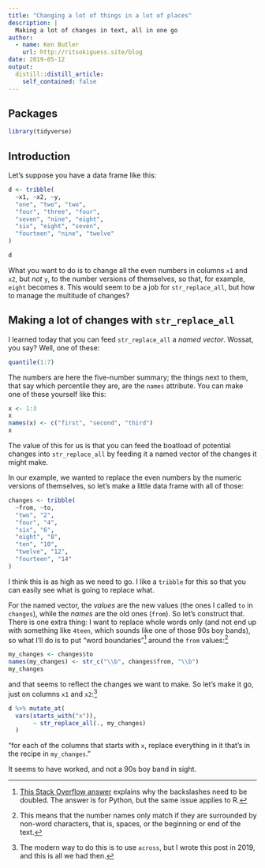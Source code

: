 ```yaml
---
title: "Changing a lot of things in a lot of places"
description: |
  Making a lot of changes in text, all in one go
author:
  - name: Ken Butler
    url: http://ritsokiguess.site/blog
date: 2019-05-12
output:
  distill::distill_article:
    self_contained: false
---
```



## Packages

```r
library(tidyverse)
```


## Introduction

Let's suppose you have a data frame like this:

```r
d <- tribble(
  ~x1, ~x2, ~y,
  "one", "two", "two",
  "four", "three", "four",
  "seven", "nine", "eight",
  "six", "eight", "seven",
  "fourteen", "nine", "twelve"
)
```

```r
d
```

What you want to do is to change all the even numbers in columns `x1` and `x2`, but *not* `y`, to the number versions of themselves, so that, for example, `eight` becomes `8`.
This would seem to be a job for `str_replace_all`, but how to manage the multitude of changes?

## Making a lot of changes with `str_replace_all`

I learned today that you can feed `str_replace_all` a *named vector*. Wossat, you say? Well, one of these:

```r
quantile(1:7)
```

The numbers are here the five-number summary; the things next to them, that say which percentile they are, are the `names` attribute. You can make one of these yourself like this:

```r
x <- 1:3
x
names(x) <- c("first", "second", "third")
x
```

The value of this for us is that you can feed the boatload of potential changes into `str_replace_all` by feeding it a named vector of the changes it might make.

In our example, we wanted to replace the even numbers by the numeric versions of themselves, so let's make a little data frame with all of those:

```r
changes <- tribble(
  ~from, ~to,
  "two", "2",
  "four", "4",
  "six", "6",
  "eight", "8",
  "ten", "10",
  "twelve", "12",
  "fourteen", "14"
)
```

I think this is as high as we need to go. I like a `tribble` for this so that you can easily see what is going to replace what.

For the named vector, the *values* are the new values (the ones I called `to` in `changes`), while the *names* are the old ones (`from`). So let's construct that. There is one extra thing: I want to replace whole words only (and not end up with something like `4teen`, which sounds like one of those 90s boy bands), so what I'll do is to put "word boundaries"^[[This Stack Overflow answer](https://stackoverflow.com/questions/24085680/why-do-backslashes-appear-twice) explains why the backslashes need to be doubled. The answer is for Python, but the same issue applies to R.] around the `from` values:^[This means that the number names only match if they are surrounded by non-word characters, that is, spaces, or the beginning or end of the text.]


```r
my_changes <- changes$to
names(my_changes) <- str_c("\\b", changes$from, "\\b")
my_changes
```

and that seems to reflect the changes we want to make. So let's make it go, just on columns `x1` and `x2`:^[The modern way to do this is to use `across`, but I wrote this post in 2019, and this is all we had then.]

```r
d %>% mutate_at(
  vars(starts_with("x")),
       ~ str_replace_all(., my_changes)
  )
```

"for each of the columns that starts with `x`, replace everything in it that's in the recipe in `my_changes`."

It seems to have worked, and not a 90s boy band in sight.

